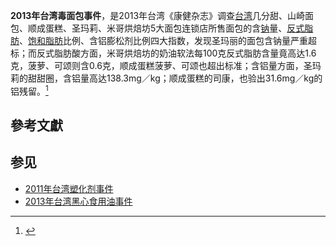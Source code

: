 {{Mergeto|2013年臺灣食品安全問題事件}}
{{expand|time=2013-10-20T08:51:33+00:00}}
{{Infobox Historical Event
|Event_Name     =  2013年台湾毒面包事件
|Image_Name     =  
|Image_Caption  = 
|Participants   = [[台湾|台湾]]几分甜、山崎面包、顺成蛋糕、圣玛莉、米哥烘焙坊
|Location       = {{ROC-TW}}
|Date           = {{Start date|2013|}}- {{End date||}}
|Result         = 
|Effect         = 
|URL            =
}}

'''2013年台湾毒面包事件'''，是2013年台湾《康健杂志》调查[[台湾|台湾]]几分甜、山崎面包、顺成蛋糕、圣玛莉、米哥烘焙坊5大面包连锁店所售面包的含[[钠|钠]]量、[[反式脂肪|反式脂肪]]、[[饱和脂肪|饱和脂肪]]比例、含铝膨松剂比例四大指数，发现圣玛丽的面包含钠量严重超标；而反式脂肪酸方面，米哥烘焙坊的奶油软法每100克反式脂肪含量竟高达1.6克，菠萝、可颂则含0.6克，顺成蛋糕菠萝、可颂也超出标准；含铝量方面，圣玛莉的甜甜圈，含铝量高达138.3mg／kg；顺成蛋糕的司康，也验出31.6mg／kg的铝残留。<ref>{{Cite web |url=http://www.epochtimes.com/gb/13/10/2/n3977692.htm |title=台湾面包藏危机 吐司钠过高 甜甜圈含铝 大纪元 |accessdate=2013-10-20 |archive-date=2018-09-26 |archive-url=https://web.archive.org/web/20180926224505/http://www.epochtimes.com/gb/13/10/2/n3977692.htm |dead-url=no }}</ref>

== 參考文獻 ==
{{Reflist}}

==参见==
*[[2011年台湾塑化剂事件|2011年台湾塑化剂事件]]
*[[2013年台湾黑心食用油事件|2013年台湾黑心食用油事件]]